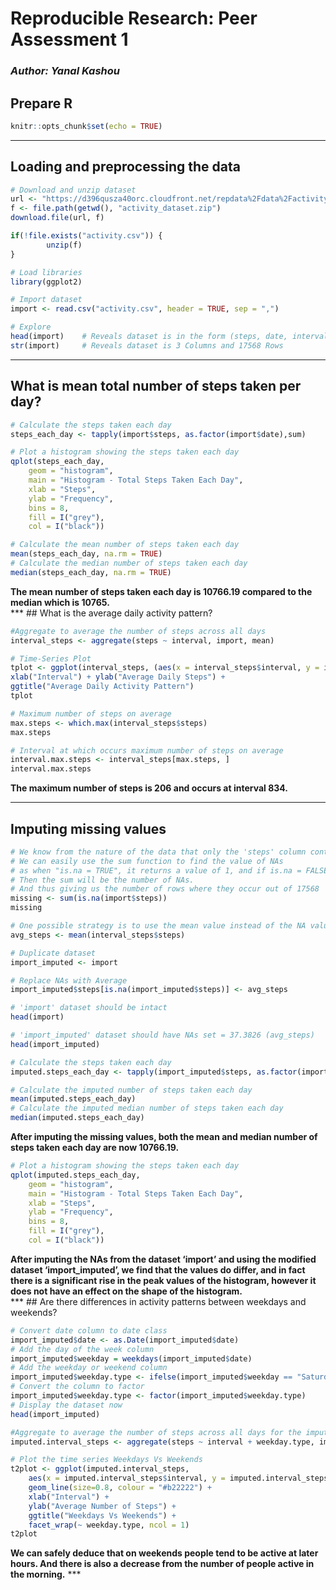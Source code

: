# Reproducible Research: Peer Assessment 1
### *Author: Yanal Kashou*

## Prepare R
```r
knitr::opts_chunk$set(echo = TRUE)
```
***
## Loading and preprocessing the data

```r
# Download and unzip dataset
url <- "https://d396qusza40orc.cloudfront.net/repdata%2Fdata%2Factivity.zip"
f <- file.path(getwd(), "activity_dataset.zip")
download.file(url, f)

if(!file.exists("activity.csv")) {
        unzip(f)
}

# Load libraries
library(ggplot2)

# Import dataset
import <- read.csv("activity.csv", header = TRUE, sep = ",")

# Explore
head(import) 	# Reveals dataset is in the form (steps, date, interval)
str(import) 	# Reveals dataset is 3 Columns and 17568 Rows
```
***
## What is mean total number of steps taken per day?

```r

# Calculate the steps taken each day
steps_each_day <- tapply(import$steps, as.factor(import$date),sum)

# Plot a histogram showing the steps taken each day
qplot(steps_each_day,
	geom = "histogram",
	main = "Histogram - Total Steps Taken Each Day",
	xlab = "Steps",
	ylab = "Frequency",
	bins = 8,
	fill = I("grey"),
	col = I("black"))

# Calculate the mean number of steps taken each day
mean(steps_each_day, na.rm = TRUE)
# Calculate the median number of steps taken each day
median(steps_each_day, na.rm = TRUE)
```
**The mean number of steps taken each day is 10766.19 compared to the median which is 10765.**  
***
## What is the average daily activity pattern?

```r
#Aggregate to average the number of steps across all days
interval_steps <- aggregate(steps ~ interval, import, mean)

# Time-Series Plot
tplot <- ggplot(interval_steps, (aes(x = interval_steps$interval, y = interval_steps$steps))) + geom_line(size=1, colour = "#000080") +
xlab("Interval") + ylab("Average Daily Steps") +
ggtitle("Average Daily Activity Pattern")
tplot

# Maximum number of steps on average
max.steps <- which.max(interval_steps$steps)
max.steps

# Interval at which occurs maximum number of steps on average
interval.max.steps <- interval_steps[max.steps, ]
interval.max.steps

```
**The maximum number of steps is 206 and occurs at interval 834.**  

***
## Imputing missing values

```r
# We know from the nature of the data that only the 'steps' column contains missing values.
# We can easily use the sum function to find the value of NAs
# as when "is.na = TRUE", it returns a value of 1, and if is.na = FALSE, returns a value of 0.
# Then the sum will be the number of NAs.
# And thus giving us the number of rows where they occur out of 17568
missing <- sum(is.na(import$steps))
missing

# One possible strategy is to use the mean value instead of the NA values.
avg_steps <- mean(interval_steps$steps)

# Duplicate dataset 
import_imputed <- import

# Replace NAs with Average
import_imputed$steps[is.na(import_imputed$steps)] <- avg_steps

# 'import' dataset should be intact
head(import)

# 'import_imputed' dataset should have NAs set = 37.3826 (avg_steps)
head(import_imputed)

# Calculate the steps taken each day
imputed.steps_each_day <- tapply(import_imputed$steps, as.factor(import_imputed$date),sum)
```  
```r
# Calculate the imputed number of steps taken each day
mean(imputed.steps_each_day)
# Calculate the imputed median number of steps taken each day
median(imputed.steps_each_day)  
```
**After imputing the missing values, both the mean and median number of steps taken each day are now 10766.19.**  

```r
# Plot a histogram showing the steps taken each day
qplot(imputed.steps_each_day,
	geom = "histogram",
	main = "Histogram - Total Steps Taken Each Day",
	xlab = "Steps",
	ylab = "Frequency",
	bins = 8,
	fill = I("grey"),
	col = I("black"))
```


**After imputing the NAs from the dataset 'import' and using the modified dataset 'import_imputed', we find that the values do differ, and in fact there is a significant rise in the peak values of the histogram, however it does not have an effect on the shape of the histogram.**  
***
## Are there differences in activity patterns between weekdays and weekends?

```r
# Convert date column to date class
import_imputed$date <- as.Date(import_imputed$date)
# Add the day of the week column
import_imputed$weekday = weekdays(import_imputed$date)
# Add the weekday or weekend column
import_imputed$weekday.type <- ifelse(import_imputed$weekday == "Saturday" | import_imputed$weekday == "Sunday", "Weekend", "Weekday")
# Convert the column to factor
import_imputed$weekday.type <- factor(import_imputed$weekday.type)
# Display the dataset now
head(import_imputed)

#Aggregate to average the number of steps across all days for the imputed dataset
imputed.interval_steps <- aggregate(steps ~ interval + weekday.type, import_imputed, mean)

# Plot the time series Weekdays Vs Weekends
t2plot <- ggplot(imputed.interval_steps, 
	aes(x = imputed.interval_steps$interval, y = imputed.interval_steps$steps)) + 
	geom_line(size=0.8, colour = "#b22222") +
	xlab("Interval") +
	ylab("Average Number of Steps") +
	ggtitle("Weekdays Vs Weekends") +
  	facet_wrap(~ weekday.type, ncol = 1)
t2plot
```

**We can safely deduce that on weekends people tend to be active at later hours. And there is also a decrease from the number of people active in the morning.**
***
